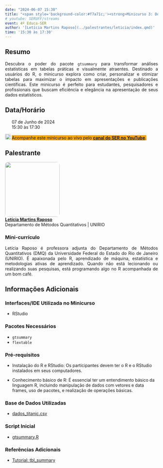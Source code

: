 ```yaml
---
date: "2024-06-07 15:30"
title: "<span style='background-color:#f7a71c;'><strong>Minicurso 3: Dominando o gtsummary - Crie Tabelas Incríveis no R</strong></span>"
# youtube: SERUFF/streams
event: 4º Educa-SER
author: '[Letícia Martins Raposo](../palestrantes/leticia/index.qmd)'
time: '15:30 às 17:30'
---
```


## Resumo

<div style="text-align: justify;"><p>Descubra o poder do pacote `gtsummary` para transformar análises estatísticas em tabelas práticas e visualmente atraentes. Destinado a usuários do R, o minicurso explora como criar, personalizar e otimizar tabelas para maximizar o impacto em apresentações e publicações científicas. Este minicurso é perfeito para estudantes, pesquisadores e profissionais que buscam eficiência e elegância na apresentação de seus dados estatísticos.</p></div>

## Data/Horário

<div style="text-align: justify;">
<p><img src="img/calendar-check-regular.svg" width="14">&nbsp; 07 de Junho de 2024<br>
<img src="img/clock-regular.svg" width="14">&nbsp; 15:30 às 17:30
</p>
</div>

<div style="text-align: justify;">
<p><img src="img/youtube.svg" alt="Logo do YouTube" width="18"> <span style='background-color:#f7a71c;'>Acompanhe este minicurso ao vivo pelo <a href="https://www.youtube.com/@SERUFF/streams" target="_blank">**canal do SER no YouTube**</a>.
</span>
</p>
</div>

## Palestrante

<style>
  /* CSS to round the borders of an image */
  .rounded-image {
    border-radius: 10px; /* Adjust the value to change the roundness */
    overflow: hidden; /* This ensures the rounded corners are visible */
  }
</style>
<p><img src="img/avatar-leticia.png" width="180" class="rounded-image"><br>
[**Letícia Martins Raposo**](../palestrantes/leticia/index.qmd)<br>Departamento de Métodos Quantitativos | UNIRIO</p>

### Mini-currículo

<div style="text-align: justify;"><p>Letícia Raposo é professora adjunta do Departamento de Métodos Quantitativos (DMQ) da Universidade Federal do Estado do Rio de Janeiro (UNIRIO). É apaixonada pelo R, aprendizado de máquina, estatística e metodologias ativas de aprendizado. Quando não está lecionando ou realizando suas pesquisas, está programando algo no R acompanhada de um bom café.</p></div>

## Informações Adicionais

### Interfaces/IDE Utilizada no Minicurso

- RStudio

### Pacotes Necessários

- `gtsummary`
- `flextable`

### Pré-requisitos

- Instalação do R e RStudio: Os participantes devem ter o R e o RStudio instalados em seus computadores. 

- Conhecimento básico de R: É essencial ter um entendimento básico da linguagem R, incluindo manipulação de dados com vetores e data frames, uso de pacotes, e realização de operações básicas.

### Base de Dados Utilizadas

- [dados_titanic.csv](https://github.com/leticiaraposo/dados_titanic/blob/main/dados_titanic.csv)

### Script Inicial

- [gtsummary.R](https://github.com/educaser/4aedicao/blob/main/minicursos/script/gtsummary.R)

### Referências Adicionais

- [Tutorial: tbl_summary](https://www.danieldsjoberg.com/gtsummary/articles/tbl_summary.html)
